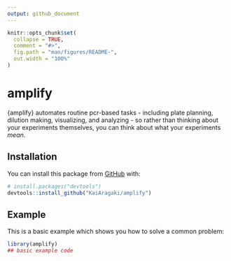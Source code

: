 ```yaml
---
output: github_document
---
```


<!-- README.md is generated from README.Rmd. Please edit that file -->

```r
knitr::opts_chunk$set(
  collapse = TRUE,
  comment = "#>",
  fig.path = "man/figures/README-",
  out.width = "100%"
)
```

# amplify

<!-- badges: start -->
<!-- badges: end -->

{amplify} automates routine pcr-based tasks - including plate planning, dilution making, visualizing, and analyzing - so rather than thinking about your experiments themselves, you can think about what your experiments *mean*.

## Installation

You can install this package from [GitHub](https://github.com/) with:

``` r
# install.packages("devtools")
devtools::install_github("KaiAragaki/amplify")
```
## Example

This is a basic example which shows you how to solve a common problem:

```r
library(amplify)
## basic example code
```
